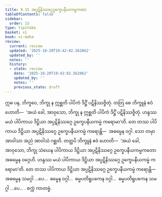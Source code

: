 ```yaml
---
title: 9.15 အပ္ပဋိနိဿဂ္ဂေဥက္ခေပနီယကမ္မကထာ
tableOfContents: false
sidebar:
  order: 15
type: tipitaka
basket: vi
book: vi-maha
review:
  current: review
  updated: '2025-10-20T19:42:02.562062'
  updated_by: ''
  notes: ''
  history:
  - state: review
    date: '2025-10-20T19:42:02.562062'
    updated_by: ''
    notes: ''
    previous_state: draft
---
```



<DynamicBreadcrumb />


<ReviewStatus review={frontmatter.review} showDetails={true} />

<HypothesisAnnotation frontmatter={frontmatter} />

<Division number="417" book="vi-maha" e="ch" v="3" p="459">

<Paragraph number="1856" book="vi-maha">
ဣဓ ပန, ဘိက္ခဝေ, ဘိက္ခု န ဣစ္ဆတိ ပါပိကံ ဒိဋ္ဌိံ ပဋိနိဿဇ္ဇိတုံ. တတြ စေ ဘိက္ခူနံ ဧဝံ ဟောတိ—  ‘အယံ ခေါ, အာဝုသော, ဘိက္ခု န ဣစ္ဆတိ ပါပိကံ ဒိဋ္ဌိံ ပဋိနိဿဇ္ဇိတုံ. ဟန္ဒဿ မယံ ပါပိကာယ ဒိဋ္ဌိယာ အပ္ပဋိနိဿဂ္ဂေ ဥက္ခေပနီယကမ္မံ ကရောမာ’တိ. တေ တဿ ပါပိကာယ ဒိဋ္ဌိယာ အပ္ပဋိနိဿဂ္ဂေ ဥက္ခေပနီယကမ္မံ ကရောန္တိ—  အဓမ္မေန ဝဂ္ဂါ. သော တမှာ အာဝါသာ အညံ အာဝါသံ ဂစ္ဆတိ. တတ္ထပိ ဘိက္ခူနံ ဧဝံ ဟောတိ—  ‘အယံ ခေါ, အာဝုသော, ဘိက္ခု သံဃေန ပါပိကာယ ဒိဋ္ဌိယာ အပ္ပဋိနိဿဂ္ဂေ ဥက္ခေပနီယကမ္မကတော အဓမ္မေန ဝဂ္ဂေဟိ. ဟန္ဒဿ မယံ ပါပိကာယ ဒိဋ္ဌိယာ အပ္ပဋိနိဿဂ္ဂေ ဥက္ခေပနီယကမ္မံ ကရောမာ’တိ. တေ တဿ ပါပိကာယ ဒိဋ္ဌိယာ အပ္ပဋိနိဿဂ္ဂေ ဥက္ခေပနီယကမ္မံ ကရောန္တိ—  အဓမ္မေန သမဂ္ဂါ …ပေ…  ဓမ္မေန ဝဂ္ဂါ…  ဓမ္မပတိရူပကေန ဝဂ္ဂါ…  ဓမ္မပတိရူပကေန သမဂ္ဂါ …ပေ… .

</Paragraph>
</Division>

<Paragraph number="1857" type="center" book="vi-maha">
စက္ကံ ကာတဗ္ဗံ.
</Paragraph>